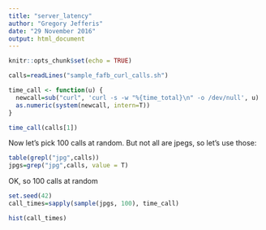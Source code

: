 ```yaml
---
title: "server_latency"
author: "Gregory Jefferis"
date: "29 November 2016"
output: html_document
---
```


```r
knitr::opts_chunk$set(echo = TRUE)
```

```r
calls=readLines("sample_fafb_curl_calls.sh")

```

```r
time_call <- function(u) {
  newcall=sub("curl", 'curl -s -w "%{time_total}\n" -o /dev/null', u)
  as.numeric(system(newcall, intern=T))
}

```

```r
time_call(calls[1])
```

Now let's pick 100 calls at random. But not all are jpegs, so let's use those:

```r
table(grepl("jpg",calls))
jpgs=grep("jpg",calls, value = T)
```

OK, so 100 calls at random

```r
set.seed(42)
call_times=sapply(sample(jpgs, 100), time_call)
```


```r
hist(call_times)
```

